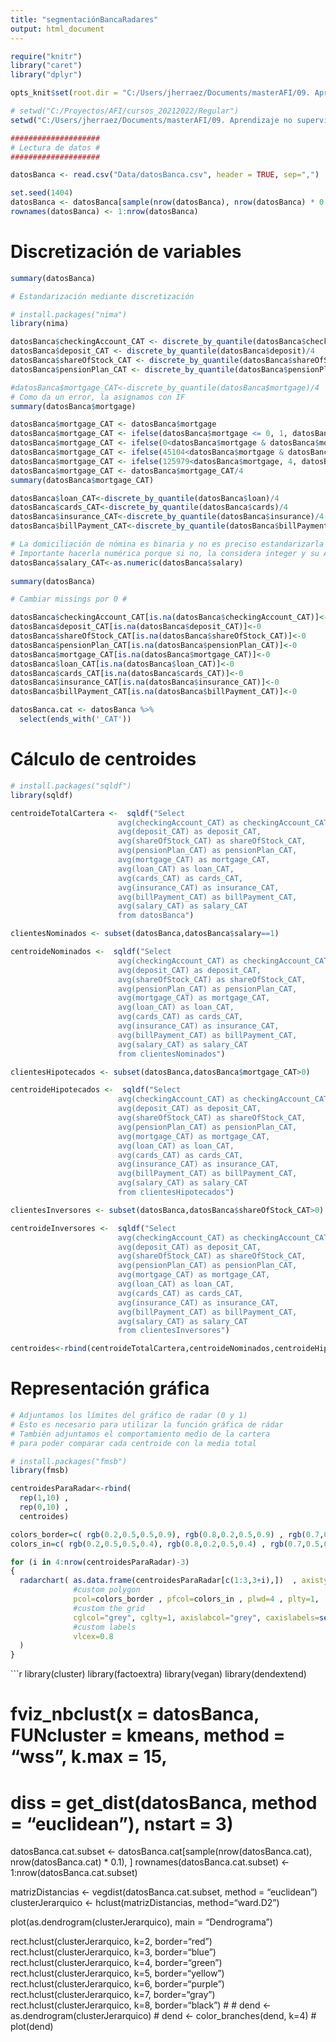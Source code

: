 ```yaml
---
title: "segmentaciónBancaRadares"
output: html_document
---
```


```r
require("knitr")
library("caret")
library("dplyr")

opts_knit$set(root.dir = "C:/Users/jherraez/Documents/masterAFI/09. Aprendizaje no supervisado/01. Clustering jerarquico y no jerarquico/")

# setwd("C:/Proyectos/AFI/cursos_20212022/Regular")
setwd("C:/Users/jherraez/Documents/masterAFI/09. Aprendizaje no supervisado/01. Clustering jerarquico y no jerarquico/")

####################
# Lectura de datos #
####################

datosBanca <- read.csv("Data/datosBanca.csv", header = TRUE, sep=",")

set.seed(1404)
datosBanca <- datosBanca[sample(nrow(datosBanca), nrow(datosBanca) * 0.8), ]
rownames(datosBanca) <- 1:nrow(datosBanca)

```

# Discretización de variables

```r
summary(datosBanca)

# Estandarización mediante discretización

# install.packages("nima")
library(nima)

datosBanca$checkingAccount_CAT <- discrete_by_quantile(datosBanca$checkingAccount)/4
datosBanca$deposit_CAT <- discrete_by_quantile(datosBanca$deposit)/4
datosBanca$shareOfStock_CAT <- discrete_by_quantile(datosBanca$shareOfStock)/4
datosBanca$pensionPlan_CAT <- discrete_by_quantile(datosBanca$pensionPlan)/4

#datosBanca$mortgage_CAT<-discrete_by_quantile(datosBanca$mortgage)/4
# Como da un error, la asignamos con IF
summary(datosBanca$mortgage)

datosBanca$mortgage_CAT <- datosBanca$mortgage
datosBanca$mortgage_CAT <- ifelse(datosBanca$mortgage <= 0, 1, datosBanca$mortgage_CAT)
datosBanca$mortgage_CAT <- ifelse(0<datosBanca$mortgage & datosBanca$mortgage<= 45104, 2, datosBanca$mortgage_CAT)
datosBanca$mortgage_CAT <- ifelse(45104<datosBanca$mortgage & datosBanca$mortgage<= 125979, 3, datosBanca$mortgage_CAT)
datosBanca$mortgage_CAT <- ifelse(125979<datosBanca$mortgage, 4, datosBanca$mortgage_CAT)
datosBanca$mortgage_CAT <- datosBanca$mortgage_CAT/4
summary(datosBanca$mortgage_CAT)

datosBanca$loan_CAT<-discrete_by_quantile(datosBanca$loan)/4
datosBanca$cards_CAT<-discrete_by_quantile(datosBanca$cards)/4
datosBanca$insurance_CAT<-discrete_by_quantile(datosBanca$insurance)/4
datosBanca$billPayment_CAT<-discrete_by_quantile(datosBanca$billPayment)/4

# La domiciliación de nómina es binaria y no es preciso estandarizarla
# Importante hacerla numérica porque si no, la considera integer y su AVERAGE vía SQL devuelve 0
datosBanca$salary_CAT<-as.numeric(datosBanca$salary)
  
summary(datosBanca)

# Cambiar missings por 0 #

datosBanca$checkingAccount_CAT[is.na(datosBanca$checkingAccount_CAT)]<-0
datosBanca$deposit_CAT[is.na(datosBanca$deposit_CAT)]<-0
datosBanca$shareOfStock_CAT[is.na(datosBanca$shareOfStock_CAT)]<-0
datosBanca$pensionPlan_CAT[is.na(datosBanca$pensionPlan_CAT)]<-0
datosBanca$mortgage_CAT[is.na(datosBanca$mortgage_CAT)]<-0
datosBanca$loan_CAT[is.na(datosBanca$loan_CAT)]<-0
datosBanca$cards_CAT[is.na(datosBanca$cards_CAT)]<-0
datosBanca$insurance_CAT[is.na(datosBanca$insurance_CAT)]<-0
datosBanca$billPayment_CAT[is.na(datosBanca$billPayment_CAT)]<-0

datosBanca.cat <- datosBanca %>% 
  select(ends_with('_CAT'))
```

# Cálculo de centroides

```r
# install.packages("sqldf")
library(sqldf)

centroideTotalCartera <-  sqldf("Select 
                        avg(checkingAccount_CAT) as checkingAccount_CAT,
                        avg(deposit_CAT) as deposit_CAT,
                        avg(shareOfStock_CAT) as shareOfStock_CAT,
                        avg(pensionPlan_CAT) as pensionPlan_CAT,
                        avg(mortgage_CAT) as mortgage_CAT,
                        avg(loan_CAT) as loan_CAT,
                        avg(cards_CAT) as cards_CAT,
                        avg(insurance_CAT) as insurance_CAT,
                        avg(billPayment_CAT) as billPayment_CAT,
                        avg(salary_CAT) as salary_CAT
                        from datosBanca")

clientesNominados <- subset(datosBanca,datosBanca$salary==1)

centroideNominados <-  sqldf("Select 
                        avg(checkingAccount_CAT) as checkingAccount_CAT,
                        avg(deposit_CAT) as deposit_CAT,
                        avg(shareOfStock_CAT) as shareOfStock_CAT,
                        avg(pensionPlan_CAT) as pensionPlan_CAT,
                        avg(mortgage_CAT) as mortgage_CAT,
                        avg(loan_CAT) as loan_CAT,
                        avg(cards_CAT) as cards_CAT,
                        avg(insurance_CAT) as insurance_CAT,
                        avg(billPayment_CAT) as billPayment_CAT,
                        avg(salary_CAT) as salary_CAT
                        from clientesNominados")

clientesHipotecados <- subset(datosBanca,datosBanca$mortgage_CAT>0)

centroideHipotecados <-  sqldf("Select 
                        avg(checkingAccount_CAT) as checkingAccount_CAT,
                        avg(deposit_CAT) as deposit_CAT,
                        avg(shareOfStock_CAT) as shareOfStock_CAT,
                        avg(pensionPlan_CAT) as pensionPlan_CAT,
                        avg(mortgage_CAT) as mortgage_CAT,
                        avg(loan_CAT) as loan_CAT,
                        avg(cards_CAT) as cards_CAT,
                        avg(insurance_CAT) as insurance_CAT,
                        avg(billPayment_CAT) as billPayment_CAT,
                        avg(salary_CAT) as salary_CAT
                        from clientesHipotecados")

clientesInversores <- subset(datosBanca,datosBanca$shareOfStock_CAT>0)

centroideInversores <-  sqldf("Select 
                        avg(checkingAccount_CAT) as checkingAccount_CAT,
                        avg(deposit_CAT) as deposit_CAT,
                        avg(shareOfStock_CAT) as shareOfStock_CAT,
                        avg(pensionPlan_CAT) as pensionPlan_CAT,
                        avg(mortgage_CAT) as mortgage_CAT,
                        avg(loan_CAT) as loan_CAT,
                        avg(cards_CAT) as cards_CAT,
                        avg(insurance_CAT) as insurance_CAT,
                        avg(billPayment_CAT) as billPayment_CAT,
                        avg(salary_CAT) as salary_CAT
                        from clientesInversores")

centroides<-rbind(centroideTotalCartera,centroideNominados,centroideHipotecados,centroideInversores)

```

# Representación gráfica

```r

# Adjuntamos los límites del gráfico de radar (0 y 1)
# Esto es necesario para utilizar la función gráfica de rádar
# También adjuntamos el comportamiento medio de la cartera
# para poder comparar cada centroide con la media total

# install.packages("fmsb")
library(fmsb)

centroidesParaRadar<-rbind(
  rep(1,10) , 
  rep(0,10) , 
  centroides)

colors_border=c( rgb(0.2,0.5,0.5,0.9), rgb(0.8,0.2,0.5,0.9) , rgb(0.7,0.5,0.1,0.9) )
colors_in=c( rgb(0.2,0.5,0.5,0.4), rgb(0.8,0.2,0.5,0.4) , rgb(0.7,0.5,0.1,0.4) )

for (i in 4:nrow(centroidesParaRadar)-3)
{
  radarchart( as.data.frame(centroidesParaRadar[c(1:3,3+i),])  , axistype=1 , 
              #custom polygon
              pcol=colors_border , pfcol=colors_in , plwd=4 , plty=1,
              #custom the grid
              cglcol="grey", cglty=1, axislabcol="grey", caxislabels=seq(0,1,5), cglwd=0.8,
              #custom labels
              vlcex=0.8
  )
}

```

```r
library(cluster)
library(factoextra)
library(vegan)
library(dendextend)

# fviz_nbclust(x = datosBanca, FUNcluster = kmeans, method = "wss", k.max = 15, 
#              diss = get_dist(datosBanca, method = "euclidean"), nstart = 3)

datosBanca.cat.subset <- datosBanca.cat[sample(nrow(datosBanca.cat), nrow(datosBanca.cat) * 0.1), ]
rownames(datosBanca.cat.subset) <- 1:nrow(datosBanca.cat.subset)

matrizDistancias <- vegdist(datosBanca.cat.subset, method = "euclidean")
clusterJerarquico <- hclust(matrizDistancias, method="ward.D2")

plot(as.dendrogram(clusterJerarquico),  main = "Dendrograma")

rect.hclust(clusterJerarquico, k=2, border="red") 
rect.hclust(clusterJerarquico, k=3, border="blue") 
rect.hclust(clusterJerarquico, k=4, border="green") 
rect.hclust(clusterJerarquico, k=5, border="yellow") 
rect.hclust(clusterJerarquico, k=6, border="purple") 
rect.hclust(clusterJerarquico, k=7, border="gray") 
rect.hclust(clusterJerarquico, k=8, border="black")
# 
# dend <- as.dendrogram(clusterJerarquico)
# dend <- color_branches(dend, k=4) 
# plot(dend)
